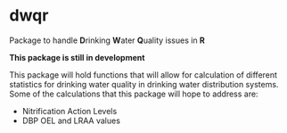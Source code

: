 # dwqr
Package to handle **D**rinking **W**ater **Q**uality issues in **R**

**This package is still in development**

This package will hold functions that will allow for calculation of different statistics for drinking water quality in drinking water distribution systems. Some of the calculations that this package will hope to address are:

* Nitrification Action Levels 
* DBP OEL and LRAA values

